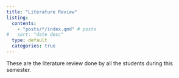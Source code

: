 ```yaml
---
title: "Literature Review"
listing:
  contents: 
    - "posts/*/index.qmd" # posts
#   sort: "date desc"
  type: default
  categories: true
---
```



These are the literature review done by all the students during this semester.